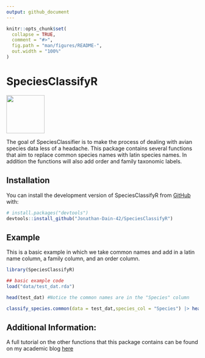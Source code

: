 ```yaml
---
output: github_document
---
```


<!-- README.md is generated from README.Rmd. Please edit that file -->

```r
knitr::opts_chunk$set(
  collapse = TRUE,
  comment = "#>",
  fig.path = "man/figures/README-",
  out.width = "100%"
)
```

# SpeciesClassifyR

<!-- badges: start -->
<!-- badges: end -->


![](Development_Speccies_Class/Untitled-1.png){width=100} 

The goal of SpeciesClassifier is to make the process of dealing with avian species data less of a headache. This package contains several functions that aim to replace common species names with latin species names. In addition the functions will also add order and family taxonomic labels.

## Installation

You can install the development version of SpeciesClassifyR from [GitHub](https://github.com/) with:

``` r
# install.packages("devtools")
devtools::install_github("Jonathan-Dain-42/SpeciesClassifyR")
```

## Example

This is a basic example in which we take common names and add in a latin name column, a family column, and an order column. 

```r
library(SpeciesClassifyR)

## basic example code
load("data/test_dat.rda")

head(test_dat) #Notice the common names are in the "Species" column

classify_species.common(data = test_dat,species_col = "Species") |> head()

```
## Additional Information:

A full tutorial on the other functions that this package contains can be found on my academic blog [here]()
